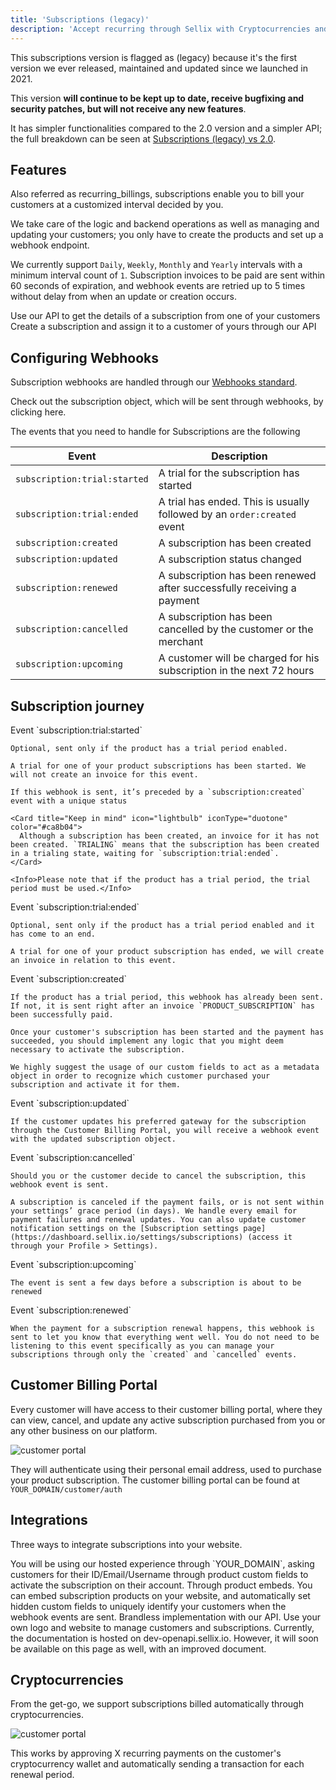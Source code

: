```yaml
---
title: 'Subscriptions (legacy)'
description: 'Accept recurring through Sellix with Cryptocurrencies and Fiat'
---
```


<Info>
  This subscriptions version is flagged as (legacy) because it's the first version we ever released, maintained and updated since we launched in 2021.
  
  This version <b>will continue to be kept up to date, receive bugfixing and security patches, but will not receive any new features</b>.

  It has simpler functionalities compared to the 2.0 version and a simpler API; the full breakdown can be seen at [Subscriptions (legacy) vs 2.0](/api-reference/subscriptions-compare).
</Info>

## Features

Also referred as <Tooltip tip="You might see them referenced as this throughout the code, schema, or other places.">recurring_billings</Tooltip>, subscriptions enable you to bill your customers at a customized interval decided by you.

We take care of the logic and backend operations as well as managing and updating your customers; you only have to create the products and set up a webhook endpoint.

We currently support `Daily`, `Weekly`, `Monthly` and `Yearly` intervals with a minimum interval count of `1`. Subscription invoices to be paid are sent within 60 seconds of expiration, and webhook events are retried up to 5 times without delay from when an update or creation occurs.

<CardGroup cols={2}>
  <Card title="Get Subscriptions" icon="bars-staggered" href="/api-reference/subscriptions/get-subscription">
    Use our API to get the details of a subscription from one of your customers
  </Card>
  <Card title="Create Subscription" icon="plus" href="/api-reference/subscriptions/post-subscriptions">
    Create a subscription and assign it to a customer of yours through our API
  </Card>
</CardGroup>

## Configuring Webhooks

Subscription webhooks are handled through our [Webhooks standard](/api-reference/webhooks).

<Card title="Subscription Object" icon="brackets-curly" href="/api-reference/subscriptions/get-subscription">
  Check out the subscription object, which will be sent through webhooks, by clicking here.
</Card>

The events that you need to handle for Subscriptions are the following

| Event | Description |
| ----- | ----------- |
| `subscription:trial:started` | A trial for the subscription has started |
| `subscription:trial:ended` | A trial has ended. This is usually followed by an `order:created` event |
| `subscription:created` | A subscription has been created |
| `subscription:updated` | A subscription status changed |
| `subscription:renewed` | A subscription has been renewed after successfully receiving a payment |
| `subscription:cancelled` | A subscription has been cancelled by the customer or the merchant |
| `subscription:upcoming` | A customer will be charged for his subscription in the next 72 hours |

## Subscription journey

<Steps>
  <Step title="Trial Started">
    Event `subscription:trial:started`
    
    Optional, sent only if the product has a trial period enabled.

    A trial for one of your product subscriptions has been started. We will not create an invoice for this event.

    If this webhook is sent, it’s preceded by a `subscription:created` event with a unique status

    <Card title="Keep in mind" icon="lightbulb" iconType="duotone" color="#ca8b04">
      Although a subscription has been created, an invoice for it has not been created. `TRIALING` means that the subscription has been created in a trialing state, waiting for `subscription:trial:ended`.
    </Card>

    <Info>Please note that if the product has a trial period, the trial period must be used.</Info>
  </Step>
  <Step title="Trial Ended">
    Event `subscription:trial:ended`

    Optional, sent only if the product has a trial period enabled and it has come to an end.

    A trial for one of your product subscription has ended, we will create an invoice in relation to this event.
  </Step>
  <Step title="Subscription Created">
    Event `subscription:created`

    If the product has a trial period, this webhook has already been sent. If not, it is sent right after an invoice `PRODUCT_SUBSCRIPTION` has been successfully paid.

    Once your customer's subscription has been started and the payment has succeeded, you should implement any logic that you might deem necessary to activate the subscription.

    We highly suggest the usage of our custom fields to act as a metadata object in order to recognize which customer purchased your subscription and activate it for them.
  </Step>
  <Step title="Subscription Updated">
    Event `subscription:updated`
    
    If the customer updates his preferred gateway for the subscription through the Customer Billing Portal, you will receive a webhook event with the updated subscription object.
  </Step>
  <Step title="Subscription Cancelled">
    Event `subscription:cancelled`
    
    Should you or the customer decide to cancel the subscription, this webhook event is sent.

    A subscription is canceled if the payment fails, or is not sent within your settings’ grace period (in days). We handle every email for payment failures and renewal updates. You can also update customer notification settings on the [Subscription settings page](https://dashboard.sellix.io/settings/subscriptions) (access it through your Profile > Settings).
  </Step>
  <Step title="Subscription Upcoming">
    Event `subscription:upcoming`
    
    The event is sent a few days before a subscription is about to be renewed
  </Step>
  <Step title="Subscription Renewed">
    Event `subscription:renewed`
    
    When the payment for a subscription renewal happens, this webhook is sent to let you know that everything went well. You do not need to be listening to this event specifically as you can manage your subscriptions through only the `created` and `cancelled` events.
  </Step>
</Steps>

## Customer Billing Portal

Every customer will have access to their customer billing portal, where they can view, cancel, and update any active subscription purchased from you or any other business on our platform.

![customer portal](https://sellix.io/cdn-cgi/image/q=65/https://cdn.sellix.io/static/documentation/images/customer-portal.png)

They will authenticate using their personal email address, used to purchase your product subscription. The customer billing portal can be found at `YOUR_DOMAIN/customer/auth`

## Integrations

Three ways to integrate subscriptions into your website.

<Card title="Sellix Hosted Experience" icon="browser" href="https://dashboard.sellix.io/products">
  You will be using our hosted experience through `YOUR_DOMAIN`, asking customers for their ID/Email/Username through product custom fields to activate the subscription on their account.
</Card>

<Card title="Customized embeds" icon="frame" href="https://dashboard.sellix.io/developer/embed">
  Through product embeds.
  You can embed subscription products on your website, and automatically set hidden custom fields to uniquely identify your customers when the webhook events are sent.
</Card>

<Card title="Developers API" icon="code" href="/api-reference/subscriptions/post-subscriptions">
  Brandless implementation with our API.
  Use your own logo and website to manage customers and subscriptions.
  Currently, the documentation is hosted on dev-openapi.sellix.io. However, it will soon be available on this page as well, with an improved document.
</Card>

## Cryptocurrencies

From the get-go, we support subscriptions billed automatically through cryptocurrencies.

![customer portal](https://sellix.io/cdn-cgi/image/q=65/https://cdn.sellix.io/static/documentation/images/crypto-subscriptions.png)

This works by approving X recurring payments on the customer's cryptocurrency wallet and automatically sending a transaction for each renewal period.

